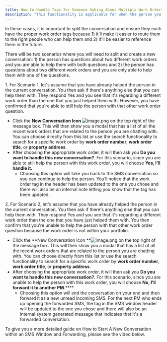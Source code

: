 ```yaml
---
title: How to Handle Tags for Someone Asking About Multiple Work Orders
description: "This functionality is applicable for when the person you are speaking with has questions about different work orders."
---
```


In these cases, it is important to split the conversation and ensure they each have the proper work order tags because 1) it'll make it easier to route them to the right people who can help them and 2) it'll be easier to reference them in the future.

There will be two scenarios where you will need to split and create a new conversation: 1) the person has questions about two different work orders and you are able to help them with both questions and 2) the person has questions about two different work orders and you are only able to help them with one of the questions.

1\. For Scenario 1, let's assume that you have already helped the person in the current conversation. You then ask if there's anything else that you can help them with. They respond Yes and you see that it's regarding a different work order than the one that you just helped them with. However, you have confirmed that you're able to still help the person with that other work order question.

* Click the **New Conversation Icon** ![image.png](/images/rtaImage-2-64.jpg) on the top right of the message box. This will then show you a modal that has a list of all the recent work orders that are related to the person you are chatting with. You can choose directly from this list or use the search functionality to search for a specific work order by **work order number**, **work order title**, or **property address**.
* After choosing the appropriate work order, it will then ask you **Do you want to handle this new conversation?**. For this scenario, since you are able to still help the person with this work order, you will choose **Yes, I'll handle it.**
    * Choosing this option will take you back to the SMS conversation so you can continue to help the person. You’ll notice that the work order tag in the header has been updated to the one you chose and there will also be an internal note letting you know that the tag has been updated.

2\. For Scenario 2, let's assume that you have already helped the person in the current conversation. You then ask if there's anything else that you can help them with. They respond Yes and you see that it's regarding a different work order than the one that you have just helped them with. You then confirm that you're unable to help the person with that other work order question because the work order is not within your portfolio.

* Click the **New Conversation Icon **![image.png](/images/rtaImage-2-65.jpg) on the top right of the message box. This will then show you a modal that has a list of all the recent work orders that are related to the person you are chatting with. You can choose directly from this list or use the search functionality to search for a specific work order by **work order number**, **work order title**, or **property address**.
* After choosing the appropriate work order, it will then ask you **Do you want to handle this new conversation?**. For this scenario, since you are unable to help the person with this work order, you will choose **No, I'll forward it to another PM**.****
    * Choosing this option will end the conversation on your end and then forward it as a new unread incoming SMS. For the next PM who ends up opening the forwarded SMS, the tag in the SMS window header will be updated to the one you chose and there will also be an internal system generated message that indicates that it's a forwarded conversation.

To give you a more detailed guide on How to Start A New Conversation within an SMS Window and Forwarding, please see the video below.

